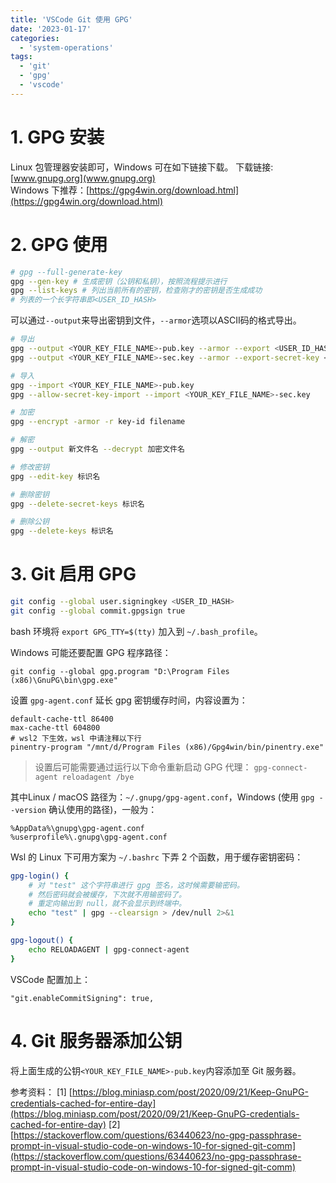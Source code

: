 ```yaml
---
title: 'VSCode Git 使用 GPG'
date: '2023-01-17'
categories:
  - 'system-operations'
tags:
  - 'git'
  - 'gpg'
  - 'vscode'
---
```


# 1. GPG 安装

Linux 包管理器安装即可，Windows 可在如下链接下载。 下载链接: [www.gnupg.org](www.gnupg.org)  
Windows 下推荐：[https://gpg4win.org/download.html](https://gpg4win.org/download.html)

# 2. GPG 使用

```bash
# gpg --full-generate-key
gpg --gen-key # 生成密钥（公钥和私钥），按照流程提示进行
gpg --list-keys # 列出当前所有的密钥，检查刚才的密钥是否生成成功
# 列表的一个长字符串即<USER_ID_HASH>
```

可以通过`--output`来导出密钥到文件，`--armor`选项以ASCII码的格式导出。

```bash
# 导出
gpg --output <YOUR_KEY_FILE_NAME>-pub.key --armor --export <USER_ID_HASH>
gpg --output <YOUR_KEY_FILE_NAME>-sec.key --armor --export-secret-key <USER_ID_HASH>

# 导入
gpg --import <YOUR_KEY_FILE_NAME>-pub.key
gpg --allow-secret-key-import --import <YOUR_KEY_FILE_NAME>-sec.key

# 加密
gpg --encrypt -armor -r key-id filename

# 解密
gpg --output 新文件名 --decrypt 加密文件名

# 修改密钥
gpg --edit-key 标识名

# 删除密钥
gpg --delete-secret-keys 标识名

# 删除公钥
gpg --delete-keys 标识名
```

# 3. Git 启用 GPG

```bash
git config --global user.signingkey <USER_ID_HASH>
git config --global commit.gpgsign true
```

bash 环境将 `export GPG_TTY=$(tty)` 加入到 `~/.bash_profile`。

Windows 可能还要配置 GPG 程序路径：

```
git config --global gpg.program "D:\Program Files (x86)\GnuPG\bin\gpg.exe"
```

设置 `gpg-agent.conf` 延长 gpg 密钥缓存时间，内容设置为：

```
default-cache-ttl 86400
max-cache-ttl 604800
# wsl2 下生效，wsl 中请注释以下行
pinentry-program "/mnt/d/Program Files (x86)/Gpg4win/bin/pinentry.exe"
```

> 设置后可能需要通过运行以下命令重新启动 GPG 代理： `gpg-connect-agent reloadagent /bye`

其中Linux / macOS 路径为：`~/.gnupg/gpg-agent.conf`，Windows (使用 `gpg --version` 确认使用的路径)，一般为：

```
%AppData%\gnupg\gpg-agent.conf
%userprofile%\.gnupg\gpg-agent.conf
```

Wsl 的 Linux 下可用方案为 `~/.bashrc` 下弄 2 个函数，用于缓存密钥密码：

```bash
gpg-login() {
    # 对 "test" 这个字符串进行 gpg 签名，这时候需要输密码。
    # 然后密码就会被缓存，下次就不用输密码了。
    # 重定向输出到 null，就不会显示到终端中。
    echo "test" | gpg --clearsign > /dev/null 2>&1
}

gpg-logout() {
    echo RELOADAGENT | gpg-connect-agent
}
```

VSCode 配置加上：

```
"git.enableCommitSigning": true,
```

# 4. Git 服务器添加公钥

将上面生成的公钥`<YOUR_KEY_FILE_NAME>-pub.key`内容添加至 Git 服务器。

参考资料： \[1\] [https://blog.miniasp.com/post/2020/09/21/Keep-GnuPG-credentials-cached-for-entire-day](https://blog.miniasp.com/post/2020/09/21/Keep-GnuPG-credentials-cached-for-entire-day) \[2\] [https://stackoverflow.com/questions/63440623/no-gpg-passphrase-prompt-in-visual-studio-code-on-windows-10-for-signed-git-comm](https://stackoverflow.com/questions/63440623/no-gpg-passphrase-prompt-in-visual-studio-code-on-windows-10-for-signed-git-comm)
